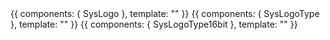 

<Meta title="Components|Logos" />

<Preview>
  <Story name="sys-logo" height="300px">
    {{
      components: { SysLogo },
      template: "<sys-logo />"
    }}
  </Story>
</Preview>

<Props of={SysLogo} />

<Preview>
  <Story name="sys-logo-type" height="200px">
    {{
      components: { SysLogoType },
      template: "<sys-logo-type />"
    }}
  </Story>
</Preview>

<Props of={SysLogoType} />

<Preview>
  <Story name="sys-logo-type-16bit" height="200px">
    {{
      components: { SysLogoType16bit },
      template: "<sys-logo-type-16bit />"
    }}
  </Story>
</Preview>
